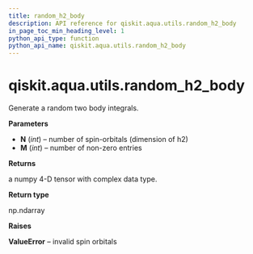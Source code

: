 ```yaml
---
title: random_h2_body
description: API reference for qiskit.aqua.utils.random_h2_body
in_page_toc_min_heading_level: 1
python_api_type: function
python_api_name: qiskit.aqua.utils.random_h2_body
---
```


# qiskit.aqua.utils.random\_h2\_body

<Function id="qiskit.aqua.utils.random_h2_body" github="https://github.com/qiskit-community/qiskit-aqua/tree/stable/0.9/qiskit/aqua/utils/random_matrix_generator.py" signature="random_h2_body(N, M)">
  Generate a random two body integrals.

  **Parameters**

  *   **N** (*int*) – number of spin-orbitals (dimension of h2)
  *   **M** (*int*) – number of non-zero entries

  **Returns**

  a numpy 4-D tensor with complex data type.

  **Return type**

  np.ndarray

  **Raises**

  **ValueError** – invalid spin orbitals
</Function>

